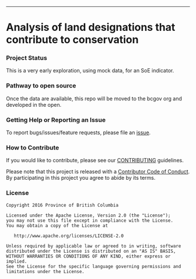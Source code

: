 ---

# Analysis of land designations that contribute to conservation

### Project Status

This is a very early exploration, using mock data, for an SoE indicator.

### Pathway to open source

Once the data are available, this repo will be moved to the bcgov org and 
developed in the open.

### Getting Help or Reporting an Issue

To report bugs/issues/feature requests, please file an [issue](https://github.com/bcgov-c/land-designations-indicator/issues/).

### How to Contribute

If you would like to contribute, please see our [CONTRIBUTING](CONTRIBUTING.md) guidelines.

Please note that this project is released with a [Contributor Code of Conduct](CODE_OF_CONDUCT.md). By participating in this project you agree to abide by its terms.

### License

    Copyright 2016 Province of British Columbia

    Licensed under the Apache License, Version 2.0 (the "License");
    you may not use this file except in compliance with the License.
    You may obtain a copy of the License at 

       http://www.apache.org/licenses/LICENSE-2.0

    Unless required by applicable law or agreed to in writing, software
    distributed under the License is distributed on an "AS IS" BASIS,
    WITHOUT WARRANTIES OR CONDITIONS OF ANY KIND, either express or implied.
    See the License for the specific language governing permissions and
    limitations under the License.
